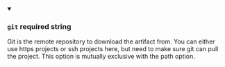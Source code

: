 
<details className="config-field" data-expandable="false" open>
<summary>

### `git` <span class="config-field-required" data-required="false">required</span> <span class="config-field-type">string</span> <span class="config-field-default"></span>

Git is the remote repository to download the artifact from. You can either use
https projects or ssh projects here, but need to make sure git can pull the project.
This option is mutually exclusive with the path option.

</summary>



</details>
